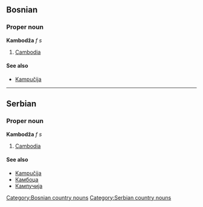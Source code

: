 ==Bosnian==
===Proper noun===
'''Kambodža''' ''f s''
#[[Cambodia]]
====See also====
*[[Kampučija]]
[[Category:Bosnian country nouns]]
----
==Serbian==
===Proper noun===
'''Kambodža''' ''f s''
#[[Cambodia]]
====See also====
*[[Kampučija]]
*[[Камбоџа]]
*[[Кампучија]]
[[Category:Serbian country nouns]]